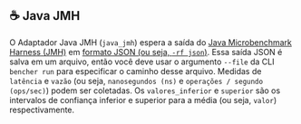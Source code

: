 
## ☕ Java JMH

O Adaptador Java JMH (`java_jmh`) espera a saída do [Java Microbenchmark Harness (JMH)](https://github.com/openjdk/jmh) em [formato JSON (ou seja, `-rf json`)](https://github.com/openjdk/jmh/blob/master/jmh-core/src/main/java/org/openjdk/jmh/results/format/ResultFormatType.java).
Essa saída JSON é salva em um arquivo, então você deve usar o argumento `--file` da CLI `bencher run` para especificar o caminho desse arquivo.
Medidas de `latência` e `vazão` (ou seja, `nanosegundos (ns)` e `operações / segundo (ops/sec)`) podem ser coletadas.
Os `valores_inferior` e `superior` são os intervalos de confiança inferior e superior para a média (ou seja, `valor`) respectivamente.


<Java />